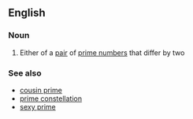==English==

===Noun===
{{wikipedia}}
{{en-noun|sg=[[twin]] [[prime]]}}

# {{mathematics}} Either of a [[pair]] of [[prime number]]s that differ by two

===See also===
*[[cousin prime]]
*[[prime constellation]]
*[[sexy prime]]